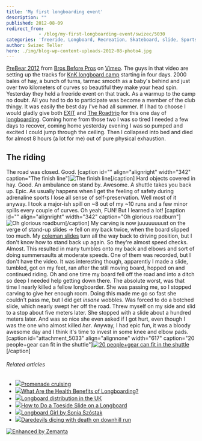 ```yaml
---
title: 'My first longboarding event'
description: ""
published: 2012-08-09
redirect_from: 
            - /blog/my-first-longboarding-event/swizec/5030
categories: 'freeride, Longboard, Recreation, Skateboard, slide, Sports, Travel + Events'
author: Swizec Teller
hero: ./img/blog-wp-content-uploads-2012-08-photo4.jpg
---
```

[PreBear 2012](http://vimeo.com/47120988) from [Bros Before Pros](http://vimeo.com/brosbeforepros) on [Vimeo](http://vimeo.com). The guys in that video are setting up the tracks for [KnK longboard camp](http://knk.longboard.si/knk-longboard-camp-2012/) starting in four days. 2000 bales of hay, a bunch of turns, tarmac smooth as a baby's behind and just over two kilometers of curves so beautiful they make your head spin. Yesterday they held a freeride event on that track. As a warmup to the camp no doubt. All you had to do to participate was become a member of the club thingy. It was easily the best day I've had all summer. If I had to choose I would gladly give both [EXIT](http://swizec.com/blog/geek-at-a-music-festival-day-1/swizec/4825 "Geek at a music festival: Day 1") and [The Roadtrip](http://swizec.com/blog/a-roadtrip-fin/swizec/4972 "A roadtrip: fin") for this one day of [longboarding](http://en.wikipedia.org/wiki/Longboarding "Longboarding"). Coming home from those two I was so tired I needed a few days to recover, coming home yesterday evening I was so pumped and excited I could jump through the ceiling. Then I collapsed into bed and died for almost 8 hours (a lot for me) out of pure physical exhaustion.

## The riding

The road was closed. Good. \[caption id="" align="alignright" width="342" caption="The finish line"]![The finish line](http://distilleryimage8.instagram.com/b14d7c5ae18311e1a24f1231381b4d9b_7.jpg "The finish line")\[/caption] Hard objects covered in hay. Good. An ambulance on stand by. Awesome. A shuttle takes you back up. Epic. As usually happens when I get the feeling of safety during adrenaline sports I lose all sense of self-preservation. Well most of it anyway. I took a major-ish spill on ~8 out of my ~10 runs and a few minor spills every couple of curves. Oh yeah, FUN! But I learned a lot! \[caption id="" align="alignright" width="342" caption="Oh glorious roadburn"]![Oh glorious roadburn](http://distilleryimage4.instagram.com/ceeb67cce18d11e1bde812313b08e061_7.jpg "Oh glorious roadburn")\[/caption] My carving is now juuuuuuuust on the verge of stand-up slides -> fell on my back twice, when the board slipped too much. My [coleman slides](http://www.youtube.com/watch?v=SKzBtWDWMX4) turn all the way back to driving position, but I don't know how to stand back up again. So they're almost speed checks. Almost. This resulted in many tumbles onto my back and elbows and sort of doing summersaults at moderate speeds. One of them was recorded, but I don't have the video. It was interesting though, apparently I made a slide, tumbled, got on my feet, ran after the still moving board, hopped on and continued riding. Oh and one time my board fell off the road and into a ditch so deep I needed help getting down there. The absolute worst, was that time I nearly killed a fellow longboarder. She was passing me, so I stopped carving to give her enough room. Doing this made me go so fast she couldn't pass me, but I did get _insane_ wobbles. Was forced to do a botched slide, which nearly swept her off the road. Threw myself on my side and slid to a stop about five meters later. She stopped with a slide about a hundred meters later. And was so nice she even asked if I got hurt, even though I was the one who almost killed _her_. Anyway, I had epic fun, it was a bloody awesome day and I think it's time to invest in some knee and elbow pads. \[caption id="attachment_5033" align="alignnone" width="617" caption="20 people+gear can fit in the shuttle"][![20 people+gear can fit in the shuttle](http://swizec.com/blog/wp-content/uploads/2012/08/photo4.jpeg "20 people+gear can fit in the shuttle")](./img/blog-wp-content-uploads-2012-08-photo4.jpg)\[/caption]

###### Related articles

- [![](http://i.zemanta.com/102092034_80_80.jpg)](http://woodpluswheels.com/2012/07/23/promenade-cruising/)[Promenade cruising](http://woodpluswheels.com/2012/07/23/promenade-cruising/)
- [![](http://i.zemanta.com/95052131_80_80.jpg)](http://www.livestrong.com/article/555442-what-are-the-health-benefits-of-longboarding/)[What Are the Health Benefits of Longboarding?](http://www.livestrong.com/article/555442-what-are-the-health-benefits-of-longboarding/)
- [![](http://i.zemanta.com/104226065_80_80.jpg)](http://woodpluswheels.com/2012/08/02/longboard-distribution-in-the-uk/)[Longboard distribution in the UK](http://woodpluswheels.com/2012/08/02/longboard-distribution-in-the-uk/)
- [![](http://i.zemanta.com/95052763_80_80.jpg)](http://www.livestrong.com/article/553785-how-to-do-a-toeside-slide-on-a-longboard/)[How to Do a Toeside Slide on a Longboard](http://www.livestrong.com/article/553785-how-to-do-a-toeside-slide-on-a-longboard/)
- [![](http://i.zemanta.com/101796259_80_80.jpg)](http://www.highsnobiety.com/2012/07/21/longboard-girl-by-sonia-szostak/)[Longboard Girl by Sonia Szóstak](http://www.highsnobiety.com/2012/07/21/longboard-girl-by-sonia-szostak/)
- [![](http://i.zemanta.com/93617268_80_80.jpg)](http://www.news.com.au/national/police-struggle-to-stop-longboard-riders-dicing-with-death-on-mount-gravatt-mountain/story-e6frfkvr-1226391514285?from=public_rss)[Daredevils dicing with death on downhill run](http://www.news.com.au/national/police-struggle-to-stop-longboard-riders-dicing-with-death-on-mount-gravatt-mountain/story-e6frfkvr-1226391514285?from=public_rss)

[![Enhanced by Zemanta](http://img.zemanta.com/zemified_e.png?x-id=bfd96e04-690a-4943-a095-6f9893c5752f)](http://www.zemanta.com/?px "Enhanced by Zemanta")